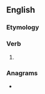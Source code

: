 ==English==

===Etymology===
{{suffix|buy|eth|lang=en}}

===Verb===
{{head|en|verb form}}

# {{en-archaic third-person singular of|buy}}

===Anagrams===
* {{anagrams|en|but hey}}